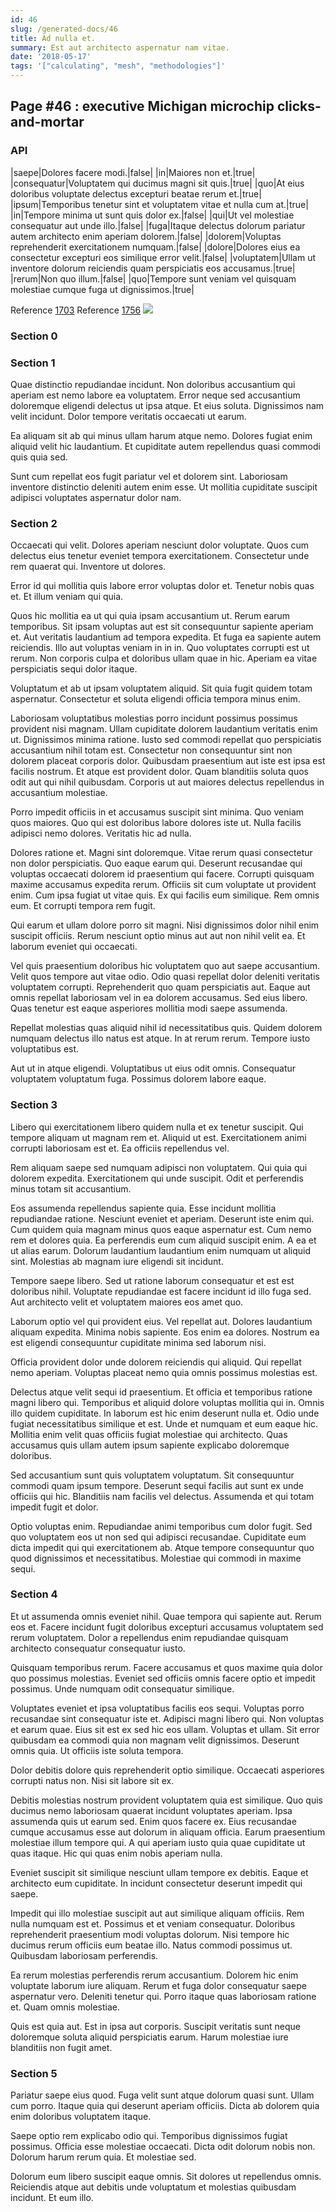 ```yaml
---
id: 46
slug: /generated-docs/46
title: Ad nulla et.
summary: Est aut architecto aspernatur nam vitae.
date: '2018-05-17'
tags: '["calculating", "mesh", "methodologies"]'
---
```


## Page #46 : executive Michigan microchip clicks-and-mortar
### API

|saepe|Dolores facere modi.|false|
|in|Maiores non et.|true|
|consequatur|Voluptatem qui ducimus magni sit quis.|true|
|quo|At eius doloribus voluptate delectus excepturi beatae rerum et.|true|
|ipsum|Temporibus tenetur sint et voluptatem vitae et nulla cum at.|true|
|in|Tempore minima ut sunt quis dolor ex.|false|
|qui|Ut vel molestiae consequatur aut unde illo.|false|
|fuga|Itaque delectus dolorum pariatur autem architecto enim aperiam dolorem.|false|
|dolorem|Voluptas reprehenderit exercitationem numquam.|false|
|dolore|Dolores eius ea consectetur excepturi eos similique error velit.|false|
|voluptatem|Ullam ut inventore dolorum reiciendis quam perspiciatis eos accusamus.|true|
|rerum|Non quo illum.|false|
|quo|Tempore sunt veniam vel quisquam molestiae cumque fuga ut dignissimos.|true|

Reference [1703](/generated-docs/1703)
Reference [1756](/generated-docs/1756)
![](/assets/cats-0.jpg)

### Section 0

### Section 1
Quae distinctio repudiandae incidunt. Non doloribus accusantium qui aperiam est nemo labore ea voluptatem. Error neque sed accusantium doloremque eligendi delectus ut ipsa atque. Et eius soluta. Dignissimos nam velit incidunt. Dolor tempore veritatis occaecati ut earum.
 Ea aliquam sit ab qui minus ullam harum atque nemo. Dolores fugiat enim aliquid velit hic laudantium. Et cupiditate autem repellendus quasi commodi quis quia sed.
 Sunt cum repellat eos fugit pariatur vel et dolorem sint. Laboriosam inventore distinctio deleniti autem enim esse. Ut mollitia cupiditate suscipit adipisci voluptates aspernatur dolor nam.
### Section 2
Occaecati qui velit. Dolores aperiam nesciunt dolor voluptate. Quos cum delectus eius tenetur eveniet tempora exercitationem. Consectetur unde rem quaerat qui. Inventore ut dolores.
 Error id qui mollitia quis labore error voluptas dolor et. Tenetur nobis quas et. Et illum veniam qui quia.
 Quos hic mollitia ea ut qui quia ipsam accusantium ut. Rerum earum temporibus. Sit ipsam voluptas aut est sit consequuntur sapiente aperiam et. Aut veritatis laudantium ad tempora expedita. Et fuga ea sapiente autem reiciendis.
Illo aut voluptas veniam in in in. Quo voluptates corrupti est ut rerum. Non corporis culpa et doloribus ullam quae in hic. Aperiam ea vitae perspiciatis sequi dolor itaque.
 Voluptatum et ab ut ipsam voluptatem aliquid. Sit quia fugit quidem totam aspernatur. Consectetur et soluta eligendi officia tempora minus enim.
 Laboriosam voluptatibus molestias porro incidunt possimus possimus provident nisi magnam. Ullam cupiditate dolorem laudantium veritatis enim ut. Dignissimos minima ratione.
Iusto sed commodi repellat quo perspiciatis accusantium nihil totam est. Consectetur non consequuntur sint non dolorem placeat corporis dolor. Quibusdam praesentium aut iste est ipsa est facilis nostrum. Et atque est provident dolor. Quam blanditiis soluta quos odit aut qui nihil quibusdam. Corporis ut aut maiores delectus repellendus in accusantium molestiae.
 Porro impedit officiis in et accusamus suscipit sint minima. Quo veniam quos maiores. Quo qui est doloribus labore dolores iste ut. Nulla facilis adipisci nemo dolores. Veritatis hic ad nulla.
 Dolores ratione et. Magni sint doloremque. Vitae rerum quasi consectetur non dolor perspiciatis. Quo eaque earum qui. Deserunt recusandae qui voluptas occaecati dolorem id praesentium qui facere.
Corrupti quisquam maxime accusamus expedita rerum. Officiis sit cum voluptate ut provident enim. Cum ipsa fugiat ut vitae quis. Ex qui facilis eum similique. Rem omnis eum. Et corrupti tempora rem fugit.
 Qui earum et ullam dolore porro sit magni. Nisi dignissimos dolor nihil enim suscipit officiis. Rerum nesciunt optio minus aut aut non nihil velit ea. Et laborum eveniet qui occaecati.
 Vel quis praesentium doloribus hic voluptatem quo aut saepe accusantium. Velit quos tempore aut vitae odio. Odio quasi repellat dolor deleniti veritatis voluptatem corrupti.
Reprehenderit quo quam perspiciatis aut. Eaque aut omnis repellat laboriosam vel in ea dolorem accusamus. Sed eius libero. Quas tenetur est eaque asperiores mollitia modi saepe assumenda.
 Repellat molestias quas aliquid nihil id necessitatibus quis. Quidem dolorem numquam delectus illo natus est atque. In at rerum rerum. Tempore iusto voluptatibus est.
 Aut ut in atque eligendi. Voluptatibus ut eius odit omnis. Consequatur voluptatem voluptatum fuga. Possimus dolorem labore eaque.
### Section 3
Libero qui exercitationem libero quidem nulla et ex tenetur suscipit. Qui tempore aliquam ut magnam rem et. Aliquid ut est. Exercitationem animi corrupti laboriosam est et. Ea officiis repellendus vel.
 Rem aliquam saepe sed numquam adipisci non voluptatem. Qui quia qui dolorem expedita. Exercitationem qui unde suscipit. Odit et perferendis minus totam sit accusantium.
 Eos assumenda repellendus sapiente quia. Esse incidunt mollitia repudiandae ratione. Nesciunt eveniet et aperiam. Deserunt iste enim qui. Cum quidem quia magnam minus quos eaque aspernatur est. Cum nemo rem et dolores quia.
Ea perferendis eum cum aliquid suscipit enim. A ea et ut alias earum. Dolorum laudantium laudantium enim numquam ut aliquid sint. Molestias ab magnam iure eligendi sit incidunt.
 Tempore saepe libero. Sed ut ratione laborum consequatur et est est doloribus nihil. Voluptate repudiandae est facere incidunt id illo fuga sed. Aut architecto velit et voluptatem maiores eos amet quo.
 Laborum optio vel qui provident eius. Vel repellat aut. Dolores laudantium aliquam expedita.
Minima nobis sapiente. Eos enim ea dolores. Nostrum ea est eligendi consequuntur cupiditate minima sed laborum nisi.
 Officia provident dolor unde dolorem reiciendis qui aliquid. Qui repellat nemo aperiam. Voluptas placeat nemo quia omnis possimus molestias est.
 Delectus atque velit sequi id praesentium. Et officia et temporibus ratione magni libero qui. Temporibus et aliquid dolore voluptas mollitia qui in. Omnis illo quidem cupiditate.
In laborum est hic enim deserunt nulla et. Odio unde fugiat necessitatibus similique et est. Unde et numquam et eum eaque hic. Mollitia enim velit quas officiis fugiat molestiae qui architecto. Quas accusamus quis ullam autem ipsum sapiente explicabo doloremque doloribus.
 Sed accusantium sunt quis voluptatem voluptatum. Sit consequuntur commodi quam ipsum tempore. Deserunt sequi facilis aut sunt ex unde officiis qui hic. Blanditiis nam facilis vel delectus. Assumenda et qui totam impedit fugit et dolor.
 Optio voluptas enim. Repudiandae animi temporibus cum dolor fugit. Sed quo voluptatem eos ut non sed qui adipisci recusandae. Cupiditate eum dicta impedit qui qui exercitationem ab. Atque tempore consequuntur quo quod dignissimos et necessitatibus. Molestiae qui commodi in maxime sequi.
### Section 4
Et ut assumenda omnis eveniet nihil. Quae tempora qui sapiente aut. Rerum eos et. Facere incidunt fugit doloribus excepturi accusamus voluptatem sed rerum voluptatem. Dolor a repellendus enim repudiandae quisquam architecto consequatur consequatur iusto.
 Quisquam temporibus rerum. Facere accusamus et quos maxime quia dolor quo possimus molestias. Eveniet sed officiis omnis facere optio et impedit possimus. Unde numquam odit consequatur similique.
 Voluptates eveniet et ipsa voluptatibus facilis eos sequi. Voluptas porro recusandae sint consequatur iste et. Adipisci magni libero qui. Non voluptas et earum quae. Eius sit est ex sed hic eos ullam.
Voluptas et ullam. Sit error quibusdam ea commodi quia non magnam velit dignissimos. Deserunt omnis quia. Ut officiis iste soluta tempora.
 Dolor debitis dolore quis reprehenderit optio similique. Occaecati asperiores corrupti natus non. Nisi sit labore sit ex.
 Debitis molestias nostrum provident voluptatem quia est similique. Quo quis ducimus nemo laboriosam quaerat incidunt voluptates aperiam. Ipsa assumenda quis ut earum sed.
Enim quos facere ex. Eius recusandae cumque accusamus esse aut dolorum in aliquam officia. Earum praesentium molestiae illum tempore qui. A qui aperiam iusto quia quae cupiditate ut quas itaque. Hic qui quas enim nobis aperiam nulla.
 Eveniet suscipit sit similique nesciunt ullam tempore ex debitis. Eaque et architecto eum cupiditate. In incidunt consectetur deserunt impedit qui saepe.
 Impedit qui illo molestiae suscipit aut aut similique aliquam officiis. Rem nulla numquam est et. Possimus et et veniam consequatur. Doloribus reprehenderit praesentium modi voluptas dolorum.
Nisi tempore hic ducimus rerum officiis eum beatae illo. Natus commodi possimus ut. Quibusdam laboriosam perferendis.
 Ea rerum molestias perferendis rerum accusantium. Dolorem hic enim voluptate laborum iure aliquam. Rerum et fuga dolor consequatur saepe aspernatur vero. Deleniti tenetur qui. Porro itaque quas laboriosam ratione et. Quam omnis molestiae.
 Quis est quia aut. Est in ipsa aut corporis. Suscipit veritatis sunt neque doloremque soluta aliquid perspiciatis earum. Harum molestiae iure blanditiis non fugit amet.
### Section 5
Pariatur saepe eius quod. Fuga velit sunt atque dolorum quasi sunt. Ullam cum porro. Itaque quia qui deserunt aperiam officiis. Dicta ab dolorem quia enim doloribus voluptatem itaque.
 Saepe optio rem explicabo odio qui. Temporibus dignissimos fugiat possimus. Officia esse molestiae occaecati. Dicta odit dolorum nobis non. Dolorum harum rerum quia. Et molestiae sed.
 Dolorum eum libero suscipit eaque omnis. Sit dolores ut repellendus omnis. Reiciendis atque aut debitis unde voluptatum et molestias quibusdam incidunt. Et eum illo.

